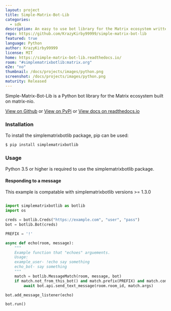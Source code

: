 ```yaml
---
layout: project
title: Simple-Matrix-Bot-Lib
categories:
  - sdk
description: An easy to use bot library for the Matrix ecosystem written in Python.
repo: https://github.com/KrazyKirby99999/simple-matrix-bot-lib
featured: true
language: Python
author: KrazyKirby99999
license: MIT
home: https://simple-matrix-bot-lib.readthedocs.io/
room: "#simplematrixbotlib:matrix.org"
e2e: "no"
thumbnail: /docs/projects/images/python.png
screenshot: /docs/projects/images/python.png
maturity: Released
---
```


Simple-Matrix-Bot-Lib is a Python bot library for the Matrix ecosystem built on matrix-nio.

[View on Github](https://github.com/KrazyKirby99999/simple-matrix-bot-lib) or [View on PyPi](https://pypi.org/project/simplematrixbotlib/) or
[View docs on readthedocs.io](https://simple-matrix-bot-lib.readthedocs.io/en/latest/)

### Installation

To install the simplematrixbotlib package, pip can be used:
```bash
$ pip install simplematrixbotlib
```

### Usage

Python 3.5 or higher is required to use the simplematrixbotlib package.


#### Responding to a message
This example is compatable with simplematrixbotlib versions >= 1.3.0
```python

import simplematrixbotlib as botlib
import os

creds = botlib.Creds("https://example.com", "user", "pass")
bot = botlib.Bot(creds)

PREFIX = '!'

async def echo(room, message):
    """
    Example function that "echoes" arguements.
    Usage:
    example_user- !echo say something
    echo_bot- say something
    """
    match = botlib.MessageMatch(room, message, bot)
    if match.not_from_this_bot() and match.prefix(PREFIX) and match.command("echo"):
        await bot.api.send_text_message(room.room_id, match.args)

bot.add_message_listener(echo)

bot.run()
```